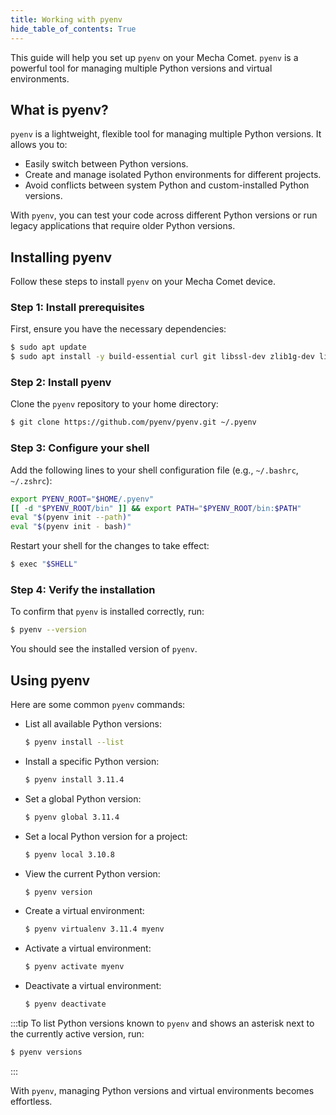 ```yaml
---
title: Working with pyenv
hide_table_of_contents: True
---
```


This guide will help you set up `pyenv` on your Mecha Comet. `pyenv` is a powerful tool for managing multiple Python versions and virtual environments.

## What is pyenv?

`pyenv` is a lightweight, flexible tool for managing multiple Python versions. It allows you to:

- Easily switch between Python versions.
- Create and manage isolated Python environments for different projects.
- Avoid conflicts between system Python and custom-installed Python versions.

With `pyenv`, you can test your code across different Python versions or run legacy applications that require older Python versions.

## Installing pyenv

Follow these steps to install `pyenv` on your Mecha Comet device.

### Step 1: Install prerequisites

First, ensure you have the necessary dependencies:

```bash
$ sudo apt update
$ sudo apt install -y build-essential curl git libssl-dev zlib1g-dev libbz2-dev libreadline-dev libsqlite3-dev
```

### Step 2: Install pyenv

Clone the `pyenv` repository to your home directory:

```bash
$ git clone https://github.com/pyenv/pyenv.git ~/.pyenv
```

### Step 3: Configure your shell

Add the following lines to your shell configuration file (e.g., `~/.bashrc`, `~/.zshrc`):

```bash
export PYENV_ROOT="$HOME/.pyenv"
[[ -d "$PYENV_ROOT/bin" ]] && export PATH="$PYENV_ROOT/bin:$PATH"
eval "$(pyenv init --path)"
eval "$(pyenv init - bash)"
```

Restart your shell for the changes to take effect:

```bash
$ exec "$SHELL"
```

### Step 4: Verify the installation

To confirm that `pyenv` is installed correctly, run:

```bash
$ pyenv --version
```

You should see the installed version of `pyenv`.

## Using pyenv

Here are some common `pyenv` commands:

- List all available Python versions:

  ```bash
  $ pyenv install --list
  ```

- Install a specific Python version:

  ```bash
  $ pyenv install 3.11.4
  ```

- Set a global Python version:

  ```bash
  $ pyenv global 3.11.4
  ```

- Set a local Python version for a project:

  ```bash
  $ pyenv local 3.10.8
  ```

- View the current Python version:

  ```bash
  $ pyenv version
  ```

- Create a virtual environment:

  ```bash
  $ pyenv virtualenv 3.11.4 myenv
  ```

- Activate a virtual environment:

  ```bash
  $ pyenv activate myenv
  ```

- Deactivate a virtual environment:

  ```bash
  $ pyenv deactivate
  ```

:::tip
To list Python versions known to `pyenv` and shows an asterisk next to the currently active version, run:

```bash
$ pyenv versions
```
:::

With `pyenv`, managing Python versions and virtual environments becomes effortless. 
